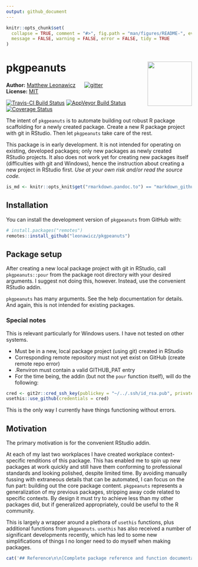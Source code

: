```yaml
---
output: github_document
---
```


<!-- README.md is generated from README.Rmd. Please edit that file -->

```r
knitr::opts_chunk$set(
  collapse = TRUE, comment = "#>", fig.path = "man/figures/README-", eval = TRUE,
  message = FALSE, warning = FALSE, error = FALSE, tidy = TRUE
)
```

# pkgpeanuts <img src="man/figures/logo.png" style="margin-left:10px;margin-bottom:5px;" width="120" align="right">
**Author:** [Matthew Leonawicz](https://leonawicz.github.io/blog/) <a href="https://orcid.org/0000-0001-9452-2771" target="orcid.widget">
<image class="orcid" src="https://members.orcid.org/sites/default/files/vector_iD_icon.svg" height="16"></a>
[![gitter](https://img.shields.io/badge/GITTER-join%20chat-green.svg)](https://gitter.im/leonawicz/pkgpeanuts)
<br/>
**License:** [MIT](https://opensource.org/licenses/MIT)<br/>

[![Travis-CI Build Status](https://travis-ci.org/leonawicz/pkgpeanuts.svg?branch=master)](https://travis-ci.org/leonawicz/pkgpeanuts)
[![AppVeyor Build Status](https://ci.appveyor.com/api/projects/status/github/leonawicz/pkgpeanuts?branch=master&svg=true)](https://ci.appveyor.com/project/leonawicz/pkgpeanuts)
[![Coverage Status](https://img.shields.io/codecov/c/github/leonawicz/pkgpeanuts/master.svg)](https://codecov.io/github/leonawicz/pkgpeanuts?branch=master)

The intent of `pkgpeanuts` is to automate building out robust R package scaffolding for a newly created package. Create a new R package project with git in RStudio. Then let `pkgpeanuts` take care of the rest.

This package is in early development. It is not intended for operating on existing, developed packages; only new packages as newly created RStudio projects. It also does not work yet for creating new packages itself (difficulties with git and Windows), hence the instruction about creating a new project in RStudio first. *Use at your own risk and/or read the source code.*

```r
is_md <- knitr::opts_knit$get("rmarkdown.pandoc.to") == "markdown_github-ascii_identifiers"
```

## Installation

You can install the development version of `pkgpeanuts` from GitHub with:

``` r
# install.packages("remotes")
remotes::install_github("leonawicz/pkgpeanuts")
```

## Package setup

After creating a new local package project with git in RStudio, call `pkgpeanuts::pour` from the package root directory with your desired arguments. I suggest not doing this, however. Instead, use the convenient RStudio addin.

`pkgpeanuts` has many arguments. See the help documentation for details. And again, this is not intended for existing packages.

### Special notes

This is relevant particularly for Windows users. I have not tested on other systems.

* Must be in a new, local package project (using git) created in RStudio
* Corresponding remote repository must not yet exist on GitHub (create remote repo error)
* .Renviron must contain a valid GITHUB_PAT entry
* For the time being, the addin (but not the `pour` function itself), will do the following:

```r
cred <- git2r::cred_ssh_key(publickey = "~/../.ssh/id_rsa.pub", privatekey = "~/../.ssh/id_rsa")
usethis::use_github(credentials = cred)
```

This is the only way I currently have things functioning without errors.

## Motivation

The primary motivation is for the convenient RStudio addin.

At each of my last two workplaces I have created workplace context-specific renditions of this package. This has enabled me to spin up new packages at work quickly and still have them conforming to professional standards and looking polished, despite limited time. By avoiding manually fussing with extraneous details that can be automated, I can focus on the fun part: building out the core package content. `pkgpeanuts` represents a generalization of my previous packages, stripping away code related to specific contexts. By design it must try to achieve less than my other packages did, but if generalized appropriately, could be useful to the R community.

This is largely a wrapper around a plethora of `usethis` functions, plus additional functions from `pkgpeanuts`. `usethis` has also received a number of significant developments recently, which has led to some new simplifications of things I no longer need to do myself when making packages.

```r
cat('## Reference\n\n[Complete package reference and function documentation](https://leonawicz.github.io/pkgpeanuts/)')
```
